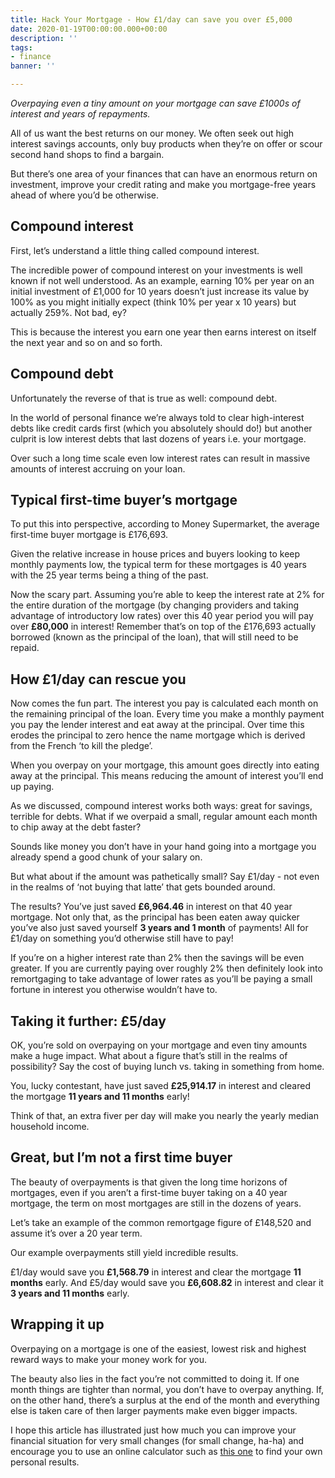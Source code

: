 ```yaml
---
title: Hack Your Mortgage - How £1/day can save you over £5,000
date: 2020-01-19T00:00:00.000+00:00
description: ''
tags:
- finance
banner: ''

---
```

_Overpaying even a tiny amount on your mortgage can save £1000s of interest and years of repayments._

All of us want the best returns on our money. We often seek out high interest savings accounts, only buy products when they’re on offer or scour second hand shops to find a bargain.

But there’s one area of your finances that can have an enormous return on investment, improve your credit rating and make you mortgage-free years ahead of where you’d be otherwise.

## Compound interest

First, let’s understand a little thing called compound interest.

The incredible power of compound interest on your investments is well known if not well understood. As an example, earning 10% per year on an initial investment of £1,000 for 10 years doesn’t just increase its value by 100% as you might initially expect (think 10% per year x 10 years) but actually 259%. Not bad, ey?

This is because the interest you earn one year then earns interest on itself the next year and so on and so forth.

## Compound debt

Unfortunately the reverse of that is true as well: compound debt.

In the world of personal finance we’re always told to clear high-interest debts like credit cards first (which you absolutely should do!) but another culprit is low interest debts that last dozens of years i.e. your mortgage.

Over such a long time scale even low interest rates can result in massive amounts of interest accruing on your loan.

## Typical first-time buyer’s mortgage

To put this into perspective, according to Money Supermarket, the average first-time buyer mortgage is £176,693.

Given the relative increase in house prices and buyers looking to keep monthly payments low, the typical term for these mortgages is 40 years with the 25 year terms being a thing of the past.

Now the scary part. Assuming you’re able to keep the interest rate at 2% for the entire duration of the mortgage (by changing providers and taking advantage of introductory low rates) over this 40 year period you will pay over **£80,000** in interest! Remember that’s on top of the £176,693 actually borrowed (known as the principal of the loan), that will still need to be repaid.

## How £1/day can rescue you

Now comes the fun part. The interest you pay is calculated each month on the remaining principal of the loan. Every time you make a monthly payment you pay the lender interest and eat away at the principal. Over time this erodes the principal to zero hence the name mortgage which is derived from the French ‘to kill the pledge’.

When you overpay on your mortgage, this amount goes directly into eating away at the principal. This means reducing the amount of interest you’ll end up paying.

As we discussed, compound interest works both ways: great for savings, terrible for debts. What if we overpaid a small, regular amount each month to chip away at the debt faster?

Sounds like money you don’t have in your hand going into a mortgage you already spend a good chunk of your salary on.

But what about if the amount was pathetically small? Say £1/day - not even in the realms of ‘not buying that latte’ that gets bounded around.

The results? You’ve just saved **£6,964.46** in interest on that 40 year mortgage. Not only that, as the principal has been eaten away quicker you’ve also just saved yourself **3 years and 1 month** of payments! All for £1/day on something you’d otherwise still have to pay!

If you’re on a higher interest rate than 2% then the savings will be even greater. If you are currently paying over roughly 2% then definitely look into remortgaging to take advantage of lower rates as you’ll be paying a small fortune in interest you otherwise wouldn’t have to.

## Taking it further: £5/day

OK, you’re sold on overpaying on your mortgage and even tiny amounts make a huge impact. What about a figure that’s still in the realms of possibility? Say the cost of buying lunch vs. taking in something from home.

You, lucky contestant, have just saved **£25,914.17** in interest and cleared the mortgage **11 years and 11 months** early!

Think of that, an extra fiver per day will make you nearly the yearly median household income.

## Great, but I’m not a first time buyer

The beauty of overpayments is that given the long time horizons of mortgages, even if you aren’t a first-time buyer taking on a 40 year mortgage, the term on most mortgages are still in the dozens of years.

Let’s take an example of the common remortgage figure of £148,520 and assume it’s over a 20 year term.

Our example overpayments still yield incredible results.

£1/day would save you **£1,568.79** in interest and clear the mortgage **11 months** early. And £5/day would save you **£6,608.82** in interest and clear it **3 years and 11 months** early.

## Wrapping it up

Overpaying on a mortgage is one of the easiest, lowest risk and highest reward ways to make your money work for you.

The beauty also lies in the fact you’re not committed to doing it. If one month things are tighter than normal, you don’t have to overpay anything. If, on the other hand, there’s a surplus at the end of the month and everything else is taken care of then larger payments make even bigger impacts.

I hope this article has illustrated just how much you can improve your financial situation for very small changes (for small change, ha-ha) and encourage you to use an online calculator such as [this one](https://www.nationwide.co.uk/products/mortgages/our-mortgages/mortgage-calculators/mortgage-overpayment-calculator "this one") to find your own personal results.